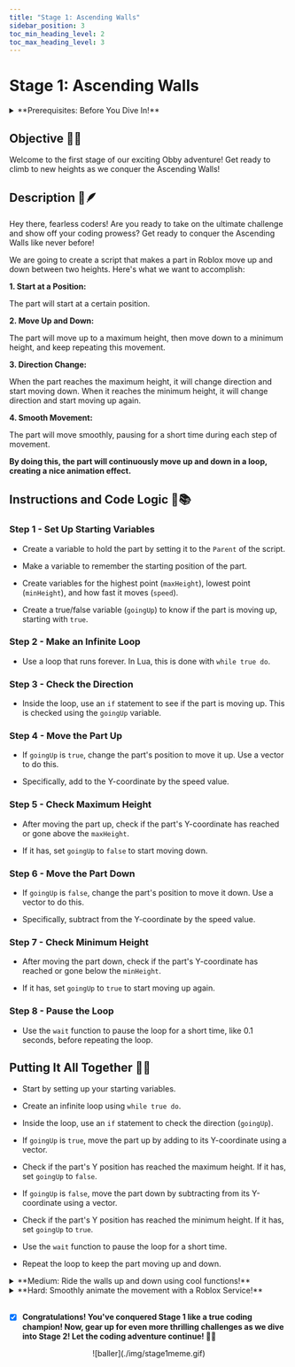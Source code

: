 ```yaml
---
title: "Stage 1: Ascending Walls"
sidebar_position: 3
toc_min_heading_level: 2
toc_max_heading_level: 3
---
```



# Stage 1: Ascending Walls

<details>
    <summary>**Prerequisites: Before You Dive In!**</summary>

    Before diving into the excitement of Stage 1, make sure you've completed these fun and essential steps!
    
    **1. Intro**
    
    Did you enjoy the grand introduction to Roblox Entrepreneur Part 1: Lua Coding and Game Scripting? We hope you're pumped up and ready to embark on this coding adventure!
    
    **2. Setup**
    
    Time to gear up! You've gone through the setup phase, getting everything ready for your Obby journey. From setting up your workspace to getting familiar with the tools, you're all set to unleash your creativity!

    **Now, let's dive into Stage 1 and start building your very own Obby masterpiece! Are you ready? Let's do this! 🎉**
</details>

<div align='center'>
  <ReactPlayer controls url={MyVideoUrl}/>
</div>

## Objective 🧐🗿

Welcome to the first stage of our exciting Obby adventure! Get ready to climb to new heights as we conquer the Ascending Walls!

## Description 📖🪶

Hey there, fearless coders! Are you ready to take on the ultimate challenge and show off your coding prowess? Get ready to conquer the Ascending Walls like never before!

We are going to create a script that makes a part in Roblox move up and down between two heights. Here's what we want to accomplish: 

**1. Start at a Position:**

The part will start at a certain position. 

**2. Move Up and Down:**

The part will move up to a maximum height, then move down to a minimum height, and keep repeating this movement. 

**3. Direction Change:**

When the part reaches the maximum height, it will change direction and start moving down. When it reaches the minimum height, it will change direction and start moving up again. 

**4. Smooth Movement:**

The part will move smoothly, pausing for a short time during each step of movement. 

**By doing this, the part will continuously move up and down in a loop, creating a nice animation effect.** 

## Instructions and Code Logic 📝📚

### Step 1 - Set Up Starting Variables

- Create a variable to hold the part by setting it to the `Parent` of the script. 

- Make a variable to remember the starting position of the part. 

- Create variables for the highest point (`maxHeight`), lowest point (`minHeight`), and how fast it moves (`speed`). 

- Create a true/false variable (`goingUp`) to know if the part is moving up, starting with `true`. 

### Step 2 - Make an Infinite Loop

- Use a loop that runs forever. In Lua, this is done with `while true do`. 

### Step 3 - Check the Direction

- Inside the loop, use an `if` statement to see if the part is moving up. This is checked using the `goingUp` variable. 

### Step 4 - Move the Part Up

- If `goingUp` is `true`, change the part's position to move it up. Use a vector to do this. 

- Specifically, add to the Y-coordinate by the speed value. 

### Step 5 - Check Maximum Height

- After moving the part up, check if the part's Y-coordinate has reached or gone above the `maxHeight`. 

- If it has, set `goingUp` to `false` to start moving down. 

### Step 6 - Move the Part Down

- If `goingUp` is `false`, change the part's position to move it down. Use a vector to do this. 

- Specifically, subtract from the Y-coordinate by the speed value. 

### Step 7 - Check Minimum Height 

- After moving the part down, check if the part's Y-coordinate has reached or gone below the `minHeight`. 

- If it has, set `goingUp` to `true` to start moving up again. 

### Step 8 - Pause the Loop

- Use the `wait` function to pause the loop for a short time, like 0.1 seconds, before repeating the loop. 

## Putting It All Together 🔧🔩

- Start by setting up your starting variables. 

- Create an infinite loop using `while true do`. 

- Inside the loop, use an `if` statement to check the direction (`goingUp`). 

- If `goingUp` is `true`, move the part up by adding to its Y-coordinate using a vector. 

- Check if the part's Y position has reached the maximum height. If it has, set `goingUp` to `false`. 

- If `goingUp` is `false`, move the part down by subtracting from its Y-coordinate using a vector. 

- Check if the part's Y position has reached the minimum height. If it has, set `goingUp` to `true`. 

- Use the `wait` function to pause the loop for a short time. 

- Repeat the loop to keep the part moving up and down. 

<details>
    <summary>**Medium: Ride the walls up and down using cool functions!**</summary>

    <div align='center'>
        <ReactPlayer controls url={MyVideoUrl2}/>
    </div>

    <br  />

    **Description 📖🪶**

    We are going to create a script that makes a part in Roblox move up and down continuously.
    
    Here's what we want to accomplish: 

    *1. Move Up and Down:*
    
    The part will move up to a maximum height and then move back down to a minimum height. 

    *2. Smooth Movement:*
    
    The movement will be smooth and continuous. 

    *By doing this, the part will create a smooth up and down animation effect.* 

    <br  />

    **Instructions and Code Logic 📝📚** 

    Step 1 - Set Up the Starting Variables

    - Create a variable for the part by setting it to the `Parent` of the script. 

    - Set the maximum height the part will move up to (`maxHeight`). 

    - Set the minimum height the part will move down to (`minHeight`). 

    - Set the speed of the movement (`speed`). 

    - Create a boolean variable (`goingUp`) to control the direction of movement. 
    
    Step 2 - Create the Functions

    - Define a function named `moveUp`. 

    - Inside the function, create a loop that runs while `goingUp` is true. 

    - In each loop iteration, move the part up by adding to its Y-coordinate. 

    - If the part's Y-coordinate reaches or exceeds `maxHeight`, set `goingUp` to false and call `moveDown`. 

    - Use the `wait` function to pause the loop for a short time. 

    - Define a function named `moveDown`. 

    - Inside the function, create a loop that runs while `goingUp` is false. 

    - In each loop iteration, move the part down by subtracting from its Y-coordinate. 

    - If the part's Y-coordinate reaches or goes below `minHeight`, set `goingUp` to true and call `moveUp`. 

    - Use the `wait` function to pause the loop for a short time. 

    - Call the `moveUp` function to start the up and down movement. 

    <br  />

    **Putting It All Together 🔧🔩**

    - Start by setting up your part and movement properties. 

    - Define functions to handle the continuous up and down movement. 

    - Use the `wait` function to pause the loop during each iteration. 

    - Call the `moveUp` function to start the movement. 
</details>

<details>
    <summary>**Hard: Smoothly animate the movement with a Roblox Service!**</summary>
    
    <div align='center'>
        <ReactPlayer controls url={MyVideoUrl3}/>
    </div>

    <br  />

    **Description 📖🪶** 

    We are going to create a script that makes a part in Roblox move up and down continuously using tweens. Here's what we want to accomplish: 

    *1. Move Up and Down:*
    
    The part will move up to a maximum height and then move back down to a minimum height. 

    *2. Smooth Movement:*
    
    The movement will be smooth and continuous using tweens. 

    *By doing this, the part will create a smooth up and down animation effect.* 

    <br  />

    **Instructions and Code Logic 📝📚**

    Step 1 - Set Up the Starting Variables

    - Get the `TweenService` from the game. 

    - Create a variable for the part by setting it to the `Parent` of the script. 

    - Set the maximum height the part will move up to (`maxHeight`). 

    - Set the minimum height the part will move down to (`minHeight`). 

    - Set the duration of the tween (`tweenTime`). 

    Step 2 - Create the Functions

    - Define a function named `createTween` that takes a target position as an argument. 

    - Inside the function, set up the tween information (duration, easing style, direction). 

    - Create and return the tween to move the part to the target position. 

    - Define a function named `moveUpDown`. 

    - Inside the function, create a tween to move the part up to the maximum height. 

    - Play the tween. 

    - Connect a function to the `Completed` event of the tween to create and play a tween that moves the part down to the minimum height. 

    - Connect a function to the `Completed` event of the down tween to recursively call `moveUpDown` and continue the movement. 

    - Call the `moveUpDown` function to start the up and down movement. 

    <br  />

    **Putting It All Together 🔧🔩**

    - Start by setting up your part and movement properties. 

    - Define functions to create tweens and handle continuous movement. 

    - Use the `wait` function to pause the loop during each iteration. 

    - Call the `moveUpDown` function to start the movement. 
</details>

<br  />

- [x] **Congratulations! You've conquered Stage 1 like a true coding champion! Now, gear up for even more thrilling challenges as we dive into Stage 2! Let the coding adventure continue! 🚀🎉**

<div align='center'>
    ![baller](./img/stage1meme.gif)
</div>

<div align='center'>
    <ReactAudioPlayer
        src={audioFile}
        controls
    />
</div>